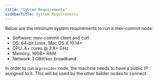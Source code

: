 ```yaml
---
title: "System Requirements"
sidebarTitle: System Requirements
---
```


Below are the minimum system requirements to run a mev-commit node:

- Software: mev-commit client and curl
- OS: 64-bit Linux, Mac OS X 10.14+
- CPU: 4+ cores @ 2.8+ GHz
- Memory: 16GB+ RAM
- Network: 1 GBit/sec broadband

In order to run a `provider` node, the machine needs to have a public IP assigned to it. This will be used by the other bidder nodes to connect.
